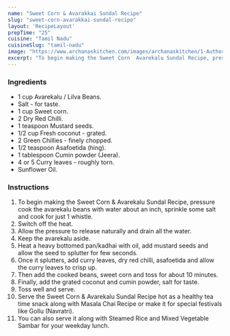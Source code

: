 ---
name: "Sweet Corn & Avarakkai Sundal Recipe"
slug: "sweet-corn-avarakkai-sundal-recipe"
layout: 'RecipeLayout'
prepTime: "25"
cuisine: "Tamil Nadu"
cuisineSlug: "tamil-nadu"
image: "https://www.archanaskitchen.com/images/archanaskitchen/1-Author/sibyl-archanaskitchen.com/Sweet_Corn__Avarekalu_Sundal_Recipe.jpg"
excerpt: "To begin making the Sweet Corn  Avarekalu Sundal Recipe, pressure cook the avarekalu beans with water about an inch, sprinkle some salt and cook for just 1 whistle"
---

### Ingredients

- 1 cup Avarekalu / Lilva Beans.
- Salt - for taste.
- 1 cup Sweet corn.
- 2 Dry Red Chilli.
- 1 teaspoon Mustard seeds.
- 1/2 cup Fresh coconut - grated.
- 2 Green Chillies - finely chopped.
- 1/2 teaspoon Asafoetida (hing).
- 1 tablespoon Cumin powder (Jeera).
- 4 or 5 Curry leaves - roughly torn.
- Sunflower Oil.

### Instructions

1. To begin making the Sweet Corn & Avarekalu Sundal Recipe, pressure cook the avarekalu beans with water about an inch, sprinkle some salt and cook for just 1 whistle.
1. Switch off the heat.
1. Allow the pressure to release naturally and drain all the water.
1. Keep the avarekalu aside.
1. Heat a heavy bottomed pan/kadhai with oil, add mustard seeds and allow the seed to splutter for few seconds.
1. Once it splutters, add curry leaves, dry red chilli, asafoetida and allow the curry leaves to crisp up.
1. Then add the cooked beans, sweet corn and toss for about 10 minutes.
1. Finally, add the grated coconut and cumin powder, salt for taste.
1. Toss well and serve.
1. Serve the Sweet Corn & Avarekalu Sundal Recipe hot as a healthy tea time snack along with Masala Chai Recipe or make it for special festivals like Gollu (Navratri).
1. You can also serve it along with Steamed Rice and Mixed Vegetable Sambar for your weekday lunch.

